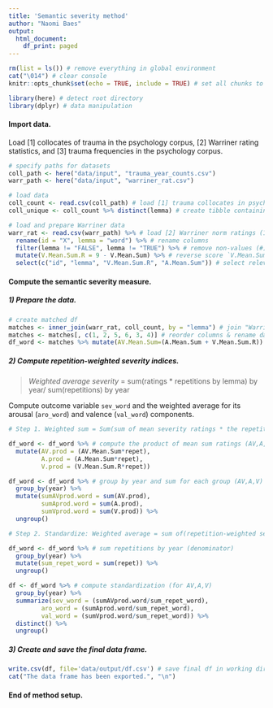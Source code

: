 ```yaml
---
title: 'Semantic severity method'
author: "Naomi Baes"
output:
  html_document:
    df_print: paged
---
```

```r
rm(list = ls()) # remove everything in global environment
cat("\014") # clear console
knitr::opts_chunk$set(echo = TRUE, include = TRUE) # set all chunks to show code (echo) and output (include) when running script

library(here) # detect root directory 
library(dplyr) # data manipulation
```
#### Import data.
Load [1] collocates of trauma in the psychology corpus, [2] Warriner rating statistics, and [3] trauma frequencies in the psychology corpus.
```r
# specify paths for datasets
coll_path <- here("data/input", "trauma_year_counts.csv")
warr_path <- here("data/input", "warriner_rat.csv")

# load data
coll_count <- read.csv(coll_path) # load [1] trauma collocates in psychology abstracts per year (1970-2017)
coll_unique <- coll_count %>% distinct(lemma) # create tibble containing initial list of trauma collocates

# load and prepare Warriner data
warr_rat <- read.csv(warr_path) %>% # load [2] Warriner norm ratings (1-9)
  rename(id = "X", lemma = "word") %>% # rename columns
  filter(lemma != "FALSE", lemma != "TRUE") %>% # remove non-values (#) 
  mutate(V.Mean.Sum.R = 9 - V.Mean.Sum) %>% # reverse score `V.Mean.Sum` so scores range from happy(1)-unhappy(9)
  select(c("id", "lemma", "V.Mean.Sum.R", "A.Mean.Sum")) # select relevant columns
```
#### Compute the semantic severity measure.
##### **1)** Prepare the data.
```r
# create matched df
matches <- inner_join(warr_rat, coll_count, by = "lemma") # join "Warriner lemmas "warr_rat" by `lemma` column in "collocations df "coll_count" to obtain unique word matches
matches <- matches[, c(1, 2, 5, 6, 3, 4)] # reorder columns & rename data frame for data manipulation
df_word <- matches %>% mutate(AV.Mean.Sum=(A.Mean.Sum + V.Mean.Sum.R)) # merge mean valence and arousal ratings
``` 

##### **2)** Compute repetition-weighted severity indices.
> *Weighted average severity* = sum(ratings * repetitions by lemma) by year/ sum(repetitions) by year

Compute outcome variable `sev_word` and the weighted average for its arousal (`aro_word`) and valence (`val_word`) components.
```r
# Step 1. Weighted sum = Sum(sum of mean severity ratings * the repetition of each word near trauma)

df_word <- df_word %>% # compute the product of mean sum ratings (AV,A,V) * lemma repetitions
  mutate(AV.prod = (AV.Mean.Sum*repet),
         A.prod = (A.Mean.Sum*repet),  
         V.prod = (V.Mean.Sum.R*repet))

df_word <- df_word %>% # group by year and sum for each group (AV,A,V) (numerator)
  group_by(year) %>%
  mutate(sumAVprod.word = sum(AV.prod),
         sumAprod.word = sum(A.prod),
         sumVprod.word = sum(V.prod)) %>% 
  ungroup()

# Step 2. Standardize: Weighted average = sum of(repetition-weighted severity) by lemma/ sum(repetitions by year)

df_word <- df_word %>% # sum repetitions by year (denominator)  
  group_by(year) %>% 
  mutate(sum_repet_word = sum(repet)) %>% 
  ungroup()

df <- df_word %>% # compute standardization (for AV,A,V)
  group_by(year) %>%
  summarize(sev_word = (sumAVprod.word/sum_repet_word),
         aro_word = (sumAprod.word/sum_repet_word),  
         val_word = (sumVprod.word/sum_repet_word)) %>%
  distinct() %>%
  ungroup()
```
##### **3) **Create and save the final data frame.
```r
write.csv(df, file='data/output/df.csv') # save final df in working directory (should contain variables for statistical analysis)
cat("The data frame has been exported.", "\n")
```
#### End of method setup.